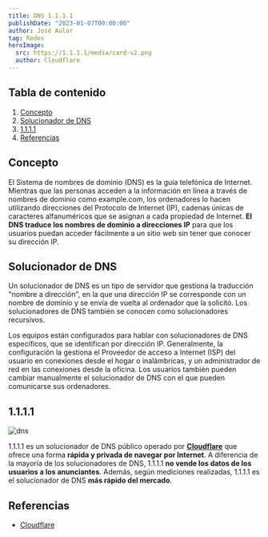 ---
title: DNS 1.1.1.1
publishDate: "2023-01-07T00:00:00"
author: José Aular
tag: Redes
heroImage:
  src: https://1.1.1.1/media/card-v2.png
  author: Cloudflare
---


## Tabla de contenido

1.  [Concepto](/blog/dns#concepto)
2.  [Solucionador de DNS](/blog/dns#solucionador-de-dns)
3.  [1.1.1.1](/blog/dns#1111)
4.  [Referencias](/blog/dns#referencias)

## Concepto

El Sistema de nombres de dominio (DNS) es la guía telefónica de Internet. Mientras que las personas acceden a la información en línea a través de nombres de dominio como example.com, los ordenadores lo hacen utilizando direcciones del Protocolo de Internet (IP), cadenas únicas de caracteres alfanuméricos que se asignan a cada propiedad de Internet. **El DNS traduce los nombres de dominio a direcciones IP** para que los usuarios puedan acceder fácilmente a un sitio web sin tener que conocer su dirección IP.

## Solucionador de DNS

Un solucionador de DNS es un tipo de servidor que gestiona la traducción "nombre a dirección", en la que una dirección IP se corresponde con un nombre de dominio y se envía de vuelta al ordenador que la solicitó. Los solucionadores de DNS también se conocen como solucionadores recursivos.

Los equipos están configurados para hablar con solucionadores de DNS específicos, que se identifican por dirección IP. Generalmente, la configuración la gestiona el Proveedor de acceso a Internet (ISP) del usuario en conexiones desde el hogar o inalámbricas, y un administrador de red en las conexiones desde la oficina. Los usuarios también pueden cambiar manualmente el solucionador de DNS con el que pueden comunicarse sus ordenadores.

## 1.1.1.1

![dns](https://res.cloudinary.com/jaular/image/upload/v1673874712/blog/dns/dns_m2nyph_g3dnx4.png "Configuración de DNS en Windows")

1.1.1.1 es un solucionador de DNS público operado por **[Cloudflare](https://www.cloudflare.com/)** que ofrece una forma **rápida y privada de navegar por Internet**. A diferencia de la mayoría de los solucionadores de DNS, 1.1.1.1 **no vende los datos de los usuarios a los anunciantes**. Además, según mediciones realizadas, 1.1.1.1 es el solucionador de DNS **más rápido del mercado**.

## Referencias

- [Cloudflare](https://www.cloudflare.com/es-es/learning/dns/what-is-1.1.1.1/)
